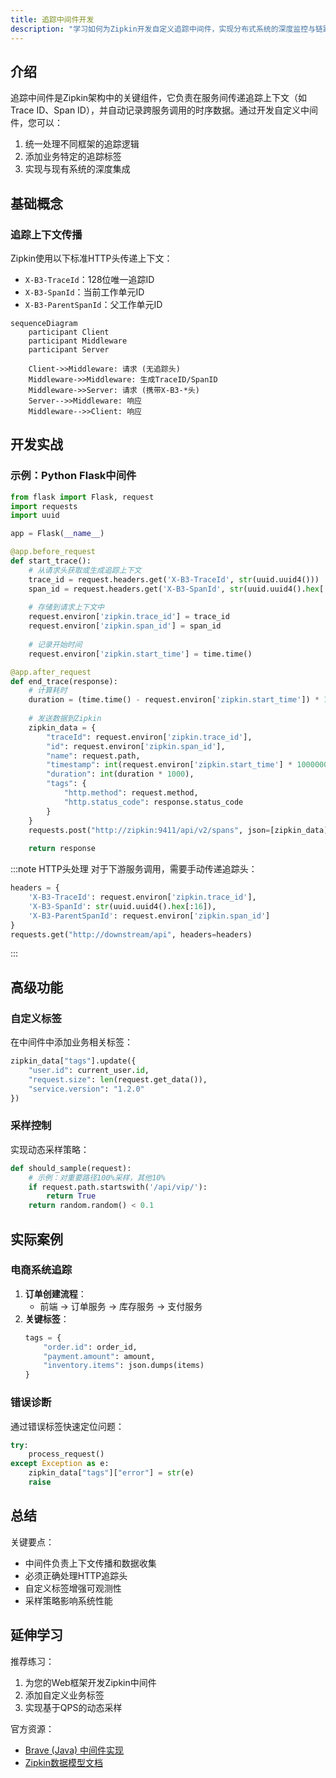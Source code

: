 ```yaml
---
title: 追踪中间件开发
description: "学习如何为Zipkin开发自定义追踪中间件，实现分布式系统的深度监控与链路追踪"
---
```


## 介绍

追踪中间件是Zipkin架构中的关键组件，它负责在服务间传递追踪上下文（如Trace ID、Span ID），并自动记录跨服务调用的时序数据。通过开发自定义中间件，您可以：

1. 统一处理不同框架的追踪逻辑
2. 添加业务特定的追踪标签
3. 实现与现有系统的深度集成

## 基础概念

### 追踪上下文传播
Zipkin使用以下标准HTTP头传递上下文：
- `X-B3-TraceId`：128位唯一追踪ID
- `X-B3-SpanId`：当前工作单元ID
- `X-B3-ParentSpanId`：父工作单元ID

```mermaid
sequenceDiagram
    participant Client
    participant Middleware
    participant Server

    Client->>Middleware: 请求 (无追踪头)
    Middleware->>Middleware: 生成TraceID/SpanID
    Middleware->>Server: 请求 (携带X-B3-*头)
    Server-->>Middleware: 响应
    Middleware-->>Client: 响应
```

## 开发实战

### 示例：Python Flask中间件

```python
from flask import Flask, request
import requests
import uuid

app = Flask(__name__)

@app.before_request
def start_trace():
    # 从请求头获取或生成追踪上下文
    trace_id = request.headers.get('X-B3-TraceId', str(uuid.uuid4()))
    span_id = request.headers.get('X-B3-SpanId', str(uuid.uuid4().hex[:16]))
    
    # 存储到请求上下文中
    request.environ['zipkin.trace_id'] = trace_id
    request.environ['zipkin.span_id'] = span_id
    
    # 记录开始时间
    request.environ['zipkin.start_time'] = time.time()

@app.after_request
def end_trace(response):
    # 计算耗时
    duration = (time.time() - request.environ['zipkin.start_time']) * 1000
    
    # 发送数据到Zipkin
    zipkin_data = {
        "traceId": request.environ['zipkin.trace_id'],
        "id": request.environ['zipkin.span_id'],
        "name": request.path,
        "timestamp": int(request.environ['zipkin.start_time'] * 1000000),
        "duration": int(duration * 1000),
        "tags": {
            "http.method": request.method,
            "http.status_code": response.status_code
        }
    }
    requests.post("http://zipkin:9411/api/v2/spans", json=[zipkin_data])
    
    return response
```

:::note HTTP头处理
对于下游服务调用，需要手动传递追踪头：
```python
headers = {
    'X-B3-TraceId': request.environ['zipkin.trace_id'],
    'X-B3-SpanId': str(uuid.uuid4().hex[:16]),
    'X-B3-ParentSpanId': request.environ['zipkin.span_id']
}
requests.get("http://downstream/api", headers=headers)
```
:::

## 高级功能

### 自定义标签
在中间件中添加业务相关标签：
```python
zipkin_data["tags"].update({
    "user.id": current_user.id,
    "request.size": len(request.get_data()),
    "service.version": "1.2.0"
})
```

### 采样控制
实现动态采样策略：
```python
def should_sample(request):
    # 示例：对重要路径100%采样，其他10%
    if request.path.startswith('/api/vip/'):
        return True
    return random.random() < 0.1
```

## 实际案例

### 电商系统追踪
1. **订单创建流程**：
   - 前端 → 订单服务 → 库存服务 → 支付服务
2. **关键标签**：
   ```python
   tags = {
       "order.id": order_id,
       "payment.amount": amount,
       "inventory.items": json.dumps(items)
   }
   ```

### 错误诊断
通过错误标签快速定位问题：
```python
try:
    process_request()
except Exception as e:
    zipkin_data["tags"]["error"] = str(e)
    raise
```

## 总结

关键要点：
- 中间件负责上下文传播和数据收集
- 必须正确处理HTTP追踪头
- 自定义标签增强可观测性
- 采样策略影响系统性能

## 延伸学习

推荐练习：
1. 为您的Web框架开发Zipkin中间件
2. 添加自定义业务标签
3. 实现基于QPS的动态采样

官方资源：
- [Brave (Java) 中间件实现](https://github.com/openzipkin/brave)
- [Zipkin数据模型文档](https://zipkin.io/pages/data_model.html)
